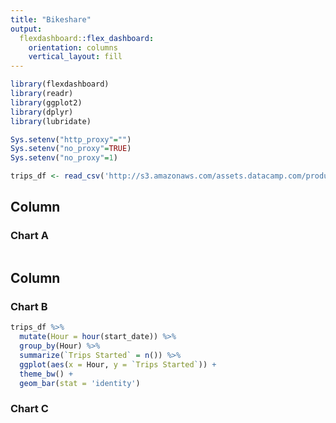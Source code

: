 ```yaml
---
title: "Bikeshare"
output: 
  flexdashboard::flex_dashboard:
    orientation: columns
    vertical_layout: fill
---
```


```r
library(flexdashboard)
library(readr)
library(ggplot2)
library(dplyr)
library(lubridate)

Sys.setenv("http_proxy"="")
Sys.setenv("no_proxy"=TRUE)
Sys.setenv("no_proxy"=1)
```

```r
trips_df <- read_csv('http://s3.amazonaws.com/assets.datacamp.com/production/course_5875/datasets/sanfran_bikeshare_joined_oneday.csv')
```

Column {data-width=650}
-----------------------------------------------------------------------

### Chart A

```r

```

Column {data-width=350}
-----------------------------------------------------------------------

### Chart B

```r

trips_df %>%
  mutate(Hour = hour(start_date)) %>%
  group_by(Hour) %>%
  summarize(`Trips Started` = n()) %>%
  ggplot(aes(x = Hour, y = `Trips Started`)) +
  theme_bw() +
  geom_bar(stat = 'identity')

```

### Chart C

```r

```

